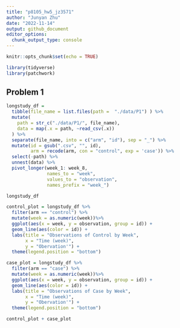 ```yaml
---
title: "p8105_hw5_jz3571"
author: "Junyan Zhu"
date: "2022-11-14"
output: github_document
editor_options: 
  chunk_output_type: console
---
```


```r
knitr::opts_chunk$set(echo = TRUE)
```

```r
library(tidyverse)
library(patchwork)
```

## Problem 1

```r
longstudy_df = 
  tibble(file_name = list.files(path =  "./data/P1") ) %>% 
  mutate(
    path = str_c("./data/P1/", file_name),
    data = map(.x = path, ~read_csv(.x))
  ) %>% 
  separate(file_name, into = c("arm", "id"), sep = "_") %>% 
  mutate(id = gsub(".csv", "", id),
         arm = recode(arm, con = "control", exp = 'case')) %>% 
  select(-path) %>% 
  unnest(data) %>% 
  pivot_longer(week_1: week_8,
               names_to = "week",
               values_to = "observation",
               names_prefix = "week_")
```

```r
longstudy_df 
```

```r
control_plot = longstudy_df %>% 
  filter(arm == "control") %>% 
  mutate(week = as.numeric(week))%>% 
  ggplot(aes(x = week, y = observation, group = id)) +
  geom_line(aes(color = id)) +
  labs(title = "Observations of Control by Week",
       x = "Time (week)",
       y = "Obervation'") +
  theme(legend.position = "bottom")

case_plot = longstudy_df %>% 
  filter(arm == "case") %>% 
  mutate(week = as.numeric(week))%>% 
  ggplot(aes(x = week, y = observation, group = id)) +
  geom_line(aes(color = id)) +
  labs(title = "Observations of Case by Week",
       x = "Time (week)",
       y = "Obervation'") +
  theme(legend.position = "bottom")

control_plot + case_plot
```



